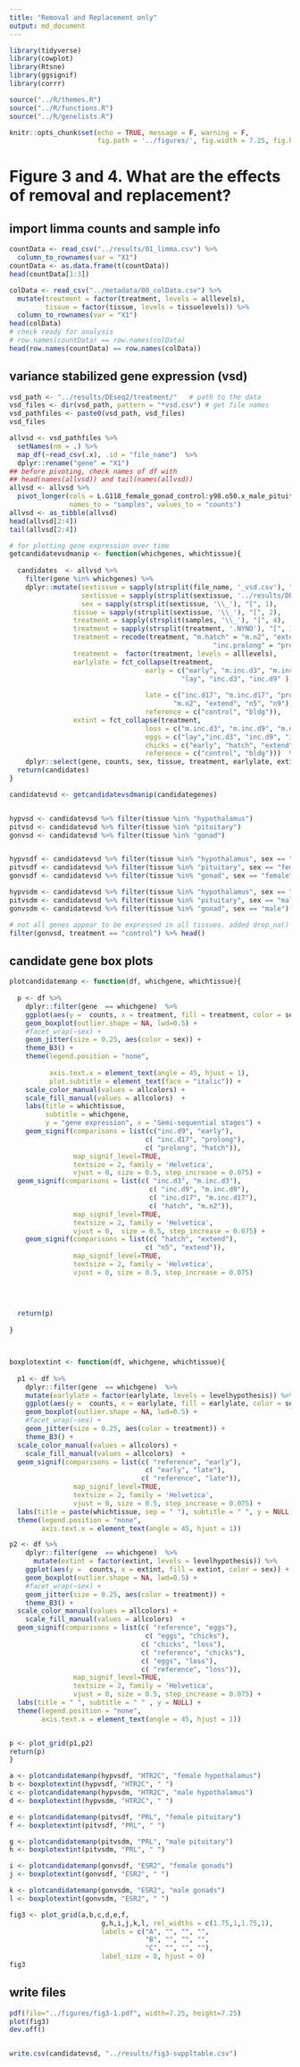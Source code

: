 ```yaml
---
title: "Removal and Replacement only"
output: md_document
---
```


```r
library(tidyverse)
library(cowplot)
library(Rtsne)
library(ggsignif)
library(corrr)

source("../R/themes.R")
source("../R/functions.R")
source("../R/genelists.R")

knitr::opts_chunk$set(echo = TRUE, message = F, warning = F,
                      fig.path = '../figures/', fig.width = 7.25, fig.height = 7.25)
```

# Figure 3 and 4. What are the effects of removal  and replacement?


## import limma counts and sample info

```r
countData <- read_csv("../results/01_limma.csv") %>%
  column_to_rownames(var = "X1")
countData <- as.data.frame(t(countData))
head(countData[1:3])

colData <- read_csv("../metadata/00_colData.csv") %>%
  mutate(treatment = factor(treatment, levels = alllevels),
         tissue = factor(tissue, levels = tissuelevels)) %>% 
  column_to_rownames(var = "X1") 
head(colData)
# check ready for analysis
# row.names(countData) == row.names(colData)
head(row.names(countData) == row.names(colData))
```




## variance stabilized gene expression  (vsd)

```r
vsd_path <- "../results/DEseq2/treatment/"   # path to the data
vsd_files <- dir(vsd_path, pattern = "*vsd.csv") # get file names
vsd_pathfiles <- paste0(vsd_path, vsd_files)
vsd_files

allvsd <- vsd_pathfiles %>%
  setNames(nm = .) %>% 
  map_df(~read_csv(.x), .id = "file_name")  %>% 
  dplyr::rename("gene" = "X1") 
## before pivoting, check names of df with
## head(names(allvsd)) and tail(names(allvsd))
allvsd <- allvsd %>% 
  pivot_longer(cols = L.G118_female_gonad_control:y98.o50.x_male_pituitary_inc.d3, 
               names_to = "samples", values_to = "counts") 
allvsd <- as_tibble(allvsd)
head(allvsd[2:4])
tail(allvsd[2:4])

```

```r

# for plotting gene expression over time
getcandidatevsdmanip <- function(whichgenes, whichtissue){
  
  candidates  <- allvsd %>%
    filter(gene %in% whichgenes) %>%
    dplyr::mutate(sextissue = sapply(strsplit(file_name, '_vsd.csv'), "[", 1),
                  sextissue = sapply(strsplit(sextissue, '../results/DEseq2/treatment/'), "[", 2),
                  sex = sapply(strsplit(sextissue, '\\_'), "[", 1),
                tissue = sapply(strsplit(sextissue, '\\_'), "[", 2),
                treatment = sapply(strsplit(samples, '\\_'), "[", 4),
                treatment = sapply(strsplit(treatment, '.NYNO'), "[", 1),
                treatment = recode(treatment, "m.hatch" = "m.n2", "extend.hatch" = "m.n2",
                                                   "inc.prolong" = "prolong", "m.inc.d8" = "early"),
                treatment =  factor(treatment, levels = alllevels),
                earlylate = fct_collapse(treatment, 
                                  early = c("early", "m.inc.d3", "m.inc.d9",
                                           "lay", "inc.d3", "inc.d9" ),
                                  
                                  late = c("inc.d17", "m.inc.d17", "prolong" ,  "hatch" , 
                                         "m.n2", "extend", "n5", "n9"),
                                  reference = c("control", "bldg")),
                extint = fct_collapse(treatment, 
                                  loss = c("m.inc.d3", "m.inc.d9", "m.n2", "m.inc.d17"),
                                  eggs = c("lay","inc.d3", "inc.d9", "inc.d17", "prolong"),
                                  chicks = c("early", "hatch", "extend", "n5", "n9"),
                                  reference = c("control", "bldg")))  %>%
    dplyr::select(gene, counts, sex, tissue, treatment, earlylate, extint, samples)  
  return(candidates)
}

candidatevsd <- getcandidatevsdmanip(candidategenes)


hypvsd <- candidatevsd %>% filter(tissue %in% "hypothalamus")  
pitvsd <- candidatevsd %>% filter(tissue %in% "pituitary") 
gonvsd <- candidatevsd %>% filter(tissue %in% "gonad") 


hypvsdf <- candidatevsd %>% filter(tissue %in% "hypothalamus", sex == "female")  %>% drop_na()
pitvsdf <- candidatevsd %>% filter(tissue %in% "pituitary", sex == "female") %>% drop_na() 
gonvsdf <- candidatevsd %>% filter(tissue %in% "gonad", sex == "female")  %>% drop_na()

hypvsdm <- candidatevsd %>% filter(tissue %in% "hypothalamus", sex == "male")  %>% drop_na()
pitvsdm <- candidatevsd %>% filter(tissue %in% "pituitary", sex == "male") %>% drop_na()
gonvsdm <- candidatevsd %>% filter(tissue %in% "gonad", sex == "male") %>% drop_na()

# not all genes appear to be expressed in all tissues. added drop_na()
filter(gonvsd, treatment == "control") %>% head()
```


## candidate gene box plots


```r
plotcandidatemanp <- function(df, whichgene, whichtissue){
  
  p <- df %>%
    dplyr::filter(gene  == whichgene)  %>%
    ggplot(aes(y =  counts, x = treatment, fill = treatment, color = sex)) +
    geom_boxplot(outlier.shape = NA, lwd=0.5) +
    #facet_wrap(~sex) +
    geom_jitter(size = 0.25, aes(color = sex)) +
    theme_B3() +
    theme(legend.position = "none",
        
          axis.text.x = element_text(angle = 45, hjust = 1),
          plot.subtitle = element_text(face = "italic")) +
    scale_color_manual(values = allcolors) +
    scale_fill_manual(values = allcolors)  +
    labs(title = whichtissue, 
         subtitle = whichgene, 
         y = "gene expression", x = "Semi-sequential stages") +
    geom_signif(comparisons = list(c("inc.d9", "early"), 
                                  c( "inc.d17", "prolong"), 
                                  c( "prolong", "hatch")),
                map_signif_level=TRUE,
                textsize = 2, family = 'Helvetica',
                vjust = 0, size = 0.5, step_increase = 0.075) +
  geom_signif(comparisons = list(c( "inc.d3", "m.inc.d3"),
                                   c( "inc.d9", "m.inc.d9"),
                                   c( "inc.d17", "m.inc.d17"),
                                   c( "hatch", "m.n2")),
                map_signif_level=TRUE,
                textsize = 2, family = 'Helvetica',
                vjust = 0,  size = 0.5, step_increase = 0.075) +
    geom_signif(comparisons = list(c( "hatch", "extend"), 
                                  c( "n5", "extend")),
                map_signif_level=TRUE,
                textsize = 2, family = 'Helvetica',
                vjust = 0, size = 0.5, step_increase = 0.075)
  

  
  
  return(p)
  
}



boxplotextint <- function(df, whichgene, whichtissue){
  
  p1 <- df %>%
    dplyr::filter(gene  == whichgene)  %>%
    mutate(earlylate = factor(earlylate, levels = levelhypothesis)) %>%
    ggplot(aes(y =  counts, x = earlylate, fill = earlylate, color = sex)) +
    geom_boxplot(outlier.shape = NA, lwd=0.5) +
    #facet_wrap(~sex) +
    geom_jitter(size = 0.25, aes(color = treatment)) +
    theme_B3() +
  scale_color_manual(values = allcolors) +
    scale_fill_manual(values = allcolors)  +
  geom_signif(comparisons = list(c( "reference", "early"), 
                                  c( "early", "late"),
                                 c( "reference", "late")),
                map_signif_level=TRUE,
                textsize = 2, family = 'Helvetica',
                vjust = 0, size = 0.5, step_increase = 0.075) +
  labs(title = paste(whichtissue, sep = " "), subtitle = " ", y = NULL) +
  theme(legend.position = "none",
        axis.text.x = element_text(angle = 45, hjust = 1))

p2 <- df %>%
    dplyr::filter(gene  == whichgene)  %>%
      mutate(extint = factor(extint, levels = levelhypothesis)) %>%
    ggplot(aes(y =  counts, x = extint, fill = extint, color = sex)) +
    geom_boxplot(outlier.shape = NA, lwd=0.5) +
    #facet_wrap(~sex) +
    geom_jitter(size = 0.25, aes(color = treatment)) +
    theme_B3() +
  scale_color_manual(values = allcolors) +
    scale_fill_manual(values = allcolors)  +
  geom_signif(comparisons = list(c( "reference", "eggs"), 
                                  c( "eggs", "chicks"),
                                 c( "chicks", "loss"),
                                 c( "reference", "chicks"),
                                 c( "eggs", "loss"),
                                 c( "reference", "loss")),
                map_signif_level=TRUE,
                textsize = 2, family = 'Helvetica',
                vjust = 0, size = 0.5, step_increase = 0.075) +
  labs(title = " ", subtitle = " " , y = NULL) +
  theme(legend.position = "none",
        axis.text.x = element_text(angle = 45, hjust = 1))


p <- plot_grid(p1,p2)
return(p)
}

a <- plotcandidatemanp(hypvsdf, "HTR2C", "female hypothalamus") 
b <- boxplotextint(hypvsdf, "HTR2C", " ") 
c <- plotcandidatemanp(hypvsdm, "HTR2C", "male hypothalamus") 
d <- boxplotextint(hypvsdm, "HTR2C", " ") 

e <- plotcandidatemanp(pitvsdf, "PRL", "female pituitary")
f <- boxplotextint(pitvsdf, "PRL", " ")

g <- plotcandidatemanp(pitvsdm, "PRL", "male pituitary")
h <- boxplotextint(pitvsdm, "PRL", " ")

i <- plotcandidatemanp(gonvsdf, "ESR2", "female gonads") 
j <- boxplotextint(gonvsdf, "ESR2", " ") 

k <- plotcandidatemanp(gonvsdm, "ESR2", "male gonads") 
l <- boxplotextint(gonvsdm, "ESR2", " ") 

fig3 <- plot_grid(a,b,c,d,e,f, 
                       g,h,i,j,k,l, rel_widths = c(1.75,1,1.75,1),
                       labels = c("A", "", "", "", 
                                  "B", "", "", "", 
                                  "C", "", "", ""),
                       label_size = 8, hjust = 0)
fig3
```





## write files

```r

pdf(file="../figures/fig3-1.pdf", width=7.25, height=7.25)
plot(fig3)
dev.off()


write.csv(candidatevsd, "../results/fig3-suppltable.csv")

```


